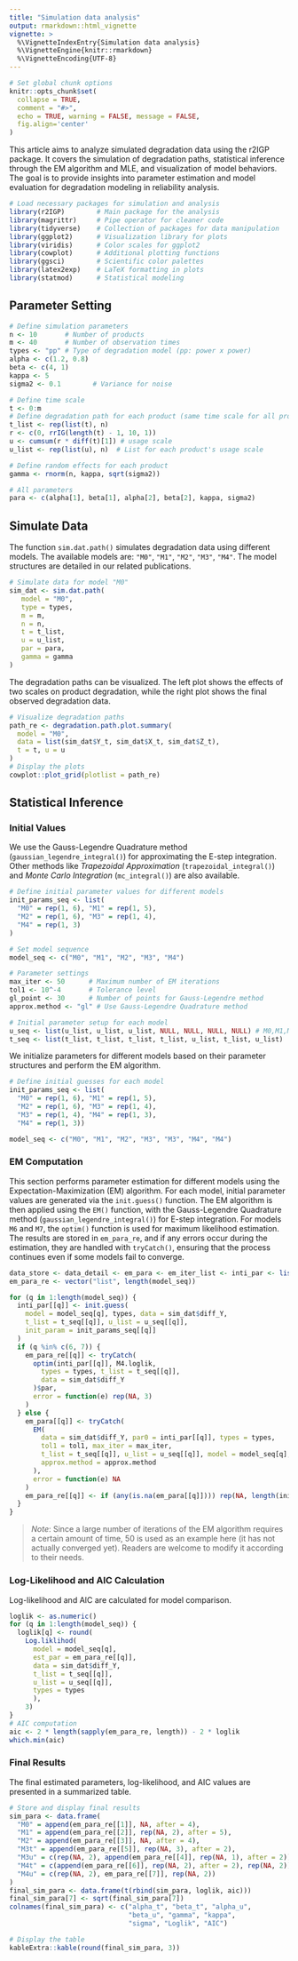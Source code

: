 ```yaml
---
title: "Simulation data analysis"
output: rmarkdown::html_vignette
vignette: >
  %\VignetteIndexEntry{Simulation data analysis}
  %\VignetteEngine{knitr::rmarkdown}
  %\VignetteEncoding{UTF-8}
---
```


```r
# Set global chunk options
knitr::opts_chunk$set(
  collapse = TRUE,
  comment = "#>",
  echo = TRUE, warning = FALSE, message = FALSE,
  fig.align='center'
)
```

This article aims to analyze simulated degradation data using the r2IGP package. It covers the simulation of degradation paths, statistical inference through the EM algorithm and MLE, and visualization of model behaviors. The goal is to provide insights into parameter estimation and model evaluation for degradation modeling in reliability analysis.


```r
# Load necessary packages for simulation and analysis
library(r2IGP)        # Main package for the analysis
library(magrittr)     # Pipe operator for cleaner code
library(tidyverse)    # Collection of packages for data manipulation
library(ggplot2)      # Visualization library for plots
library(viridis)      # Color scales for ggplot2
library(cowplot)      # Additional plotting functions
library(ggsci)        # Scientific color palettes
library(latex2exp)    # LaTeX formatting in plots
library(statmod)      # Statistical modeling
```


## Parameter Setting


```r
# Define simulation parameters
n <- 10       # Number of products
m <- 40       # Number of observation times
types <- "pp" # Type of degradation model (pp: power x power)
alpha <- c(1.2, 0.8) 
beta <- c(4, 1)     
kappa <- 5           
sigma2 <- 0.1        # Variance for noise

# Define time scale
t <- 0:m
# Define degradation path for each product (same time scale for all products)
t_list <- rep(list(t), n)
r <- c(0, rrIG(length(t) - 1, 10, 1))
u <- cumsum(r * diff(t)[1]) # usage scale
u_list <- rep(list(u), n)  # List for each product's usage scale

# Define random effects for each product
gamma <- rnorm(n, kappa, sqrt(sigma2))

# All parameters
para <- c(alpha[1], beta[1], alpha[2], beta[2], kappa, sigma2)
```


## Simulate Data

The function `sim.dat.path()` simulates degradation data using different models. The available models are: `"M0"`, `"M1"`, `"M2"`, `"M3"`, `"M4"`. The model structures are detailed in our related publications.

```r
# Simulate data for model "M0"
sim_dat <- sim.dat.path(
   model = "M0", 
   type = types, 
   m = m, 
   n = n, 
   t = t_list, 
   u = u_list, 
   par = para, 
   gamma = gamma
)
```

The degradation paths can be visualized. The left plot shows the effects of two scales on product degradation, while the right plot shows the final observed degradation data.

```r
# Visualize degradation paths
path_re <- degradation.path.plot.summary(
  model = "M0",
  data = list(sim_dat$Y_t, sim_dat$X_t, sim_dat$Z_t),
  t = t, u = u
)
# Display the plots
cowplot::plot_grid(plotlist = path_re)
```


## Statistical Inference

### Initial Values 

We use the Gauss-Legendre Quadrature method (`gaussian_legendre_integral()`) for approximating the E-step integration. Other methods like *Trapezoidal Approximation* (`trapezoidal_integral()`) and *Monte Carlo Integration* (`mc_integral()`) are also available.

```r
# Define initial parameter values for different models
init_params_seq <- list(
  "M0" = rep(1, 6), "M1" = rep(1, 5),
  "M2" = rep(1, 6), "M3" = rep(1, 4),
  "M4" = rep(1, 3)
)

# Set model sequence
model_seq <- c("M0", "M1", "M2", "M3", "M4")

# Parameter settings
max_iter <- 50      # Maximum number of EM iterations
tol1 <- 10^-4       # Tolerance level
gl_point <- 30      # Number of points for Gauss-Legendre method
approx.method <- "gl" # Use Gauss-Legendre Quadrature method

# Initial parameter setup for each model
u_seq <- list(u_list, u_list, u_list, NULL, NULL, NULL, NULL) # M0,M1,M2,M3t,M3u,M4t,M4u
t_seq <- list(t_list, t_list, t_list, t_list, u_list, t_list, u_list) 
```

We initialize parameters for different models based on their parameter structures and perform the EM algorithm.

```r
# Define initial guesses for each model
init_params_seq <- list(
  "M0" = rep(1, 6), "M1" = rep(1, 5), 
  "M2" = rep(1, 6), "M3" = rep(1, 4), 
  "M3" = rep(1, 4), "M4" = rep(1, 3), 
  "M4" = rep(1, 3))

model_seq <- c("M0", "M1", "M2", "M3", "M3", "M4", "M4")
```

### EM Computation

This section performs parameter estimation for different models using the Expectation-Maximization (EM) algorithm. For each model, initial parameter values are generated via the `init.guess()` function. The EM algorithm is then applied using the `EM()` function, with the Gauss-Legendre Quadrature method (`gaussian_legendre_integral()`) for E-step integration. For models `M6` and `M7`, the `optim()` function is used for maximum likelihood estimation. The results are stored in `em_para_re`, and if any errors occur during the estimation, they are handled with `tryCatch()`, ensuring that the process continues even if some models fail to converge.


```r
data_store <- data_detail <- em_para <- em_iter_list <- inti_par <- list()
em_para_re <- vector("list", length(model_seq))

for (q in 1:length(model_seq)) {
  inti_par[[q]] <- init.guess(
    model = model_seq[q], types, data = sim_dat$diff_Y,
    t_list = t_seq[[q]], u_list = u_seq[[q]],
    init_param = init_params_seq[[q]]
  )
  if (q %in% c(6, 7)) {
    em_para_re[[q]] <- tryCatch(
      optim(inti_par[[q]], M4.loglik,
        types = types, t_list = t_seq[[q]],
        data = sim_dat$diff_Y
      )$par,
      error = function(e) rep(NA, 3)
    )
  } else {
    em_para[[q]] <- tryCatch(
      EM(
        data = sim_dat$diff_Y, par0 = inti_par[[q]], types = types,
        tol1 = tol1, max_iter = max_iter,
        t_list = t_seq[[q]], u_list = u_seq[[q]], model = model_seq[q], n_points = gl_point,
        approx.method = approx.method
      ),
      error = function(e) NA
    )
    em_para_re[[q]] <- if (any(is.na(em_para[[q]]))) rep(NA, length(init_params_seq[[q]])) else as.numeric(em_para[[q]]$par_re[em_para[[q]]$iter, ])
  }
}
```


> *Note*: Since a large number of iterations of the EM algorithm requires a certain amount of time, 50 is used as an example here (it has not actually converged yet). Readers are welcome to modify it according to their needs.

<!-- ### Plot EM Iterations -->

<!-- The `EM_iter_plot()` function visualizes the convergence of the EM algorithm through iteration plots. -->

<!-- ```{r eval=TRUE, include=TRUE, results='hide'} -->
<!-- # Define the names and order of parameters for each model -->
<!-- f_names_list <- list( -->
<!--   "M0" = list( -->
<!--     expression(hat(alpha)[t]), expression(hat(beta)[t]),  -->
<!--     expression(hat(alpha)[u]), expression(hat(beta)[u]),  -->
<!--     expression(hat(kappa)), expression(hat(sigma)^2) -->
<!--     ), -->
<!--   "M1" = list( -->
<!--     expression(hat(alpha)[t]), expression(hat(beta)[t]),  -->
<!--     expression(hat(alpha)[u]), expression(hat(beta)[u]),  -->
<!--     expression(hat(gamma)) -->
<!--     ), -->
<!--   "M2" = list( -->
<!--     expression(hat(alpha)[t]), expression(hat(beta)[t]),  -->
<!--     expression(hat(alpha)[u]), expression(hat(beta)[u]),  -->
<!--     expression(hat(kappa)), expression(hat(sigma)^2) -->
<!--     ), -->
<!--   "M3" = list( -->
<!--     expression(hat(alpha)), expression(hat(beta)),  -->
<!--     expression(hat(kappa)), expression(hat(sigma)^2) -->
<!--     ), -->
<!--   "M3" = list( -->
<!--     expression(hat(alpha)), expression(hat(beta)),  -->
<!--     expression(hat(kappa)), expression(hat(sigma)^2) -->
<!--     ), -->
<!--   "M4" = list( -->
<!--     expression(hat(alpha)), expression(hat(beta)),  -->
<!--     expression(hat(kappa)) -->
<!--     ), -->
<!--   "M4" = list( -->
<!--     expression(hat(alpha)), expression(hat(beta)),  -->
<!--     expression(hat(kappa)) -->
<!--     ) -->
<!-- ) -->

<!-- orders_list <- list( -->
<!--   "M0" = c("alpha_t", "beta_t", "alpha_u", "beta_u", "kappa", "sigma2"), -->
<!--   "M1" = c("alpha_t", "beta_t", "alpha_u", "beta_u", "gamma"), -->
<!--   "M2" = c("alpha_t", "beta_t", "alpha_u", "beta_u", "kappa", "sigma2"), -->
<!--   "M3" = c("alpha", "beta", "kappa", "sigma2"), "M3" = c("alpha", "beta", "kappa", "sigma2"), -->
<!--   "M4" = c("alpha", "beta", "gamma"), "M4" = c("alpha", "beta", "gamma") -->
<!-- ) -->
<!-- ``` -->

<!-- ```{r eval=TRUE, include=TRUE, results='hide'} -->
<!-- # Plot EM iteration results -->
<!-- iter_list <- list() -->
<!-- for (q in 1:5) { -->
<!--   em_iter_list[[q]] <- EM_iter_plot(em_para[[q]]$par_re[complete.cases(em_para[[q]]$par_re), ], -->
<!--     par = NULL, ncol = dim(em_para[[q]]$par_re)[2], ture_value = F, -->
<!--     orders = orders_list[[q]], f_names = f_names_list[[q]] -->
<!--   ) -->
<!-- } -->
<!-- cowplot::plot_grid(em_iter_list[[1]],  -->
<!--                    em_iter_list[[2]], -->
<!--                    em_iter_list[[3]], -->
<!--                    labels = c("M0", "M1", "M2"), -->
<!--                    ncol = 1 -->
<!--                    ) -->

<!-- cowplot::plot_grid(em_iter_list[[4]],  -->
<!--                    em_iter_list[[5]], -->
<!--                    labels = c("Time", "UV"), -->
<!--                    hjust = -0.2, -->
<!--                    ncol = 1 -->
<!--                    ) -->
<!-- ``` -->


### Log-Likelihood and AIC Calculation

Log-likelihood and AIC are calculated for model comparison.
```r
loglik <- as.numeric()
for (q in 1:length(model_seq)) {
  loglik[q] <- round(
    Log.liklihod(
      model = model_seq[q], 
      est_par = em_para_re[[q]], 
      data = sim_dat$diff_Y, 
      t_list = t_seq[[q]], 
      u_list = u_seq[[q]], 
      types = types
      ), 
    3)
}
# AIC computation
aic <- 2 * length(sapply(em_para_re, length)) - 2 * loglik
which.min(aic)
```


### Final Results

The final estimated parameters, log-likelihood, and AIC values are presented in a summarized table.

```r
# Store and display final results
sim_para <- data.frame(
  "M0" = append(em_para_re[[1]], NA, after = 4),
  "M1" = append(em_para_re[[2]], rep(NA, 2), after = 5),
  "M2" = append(em_para_re[[3]], NA, after = 4),
  "M3t" = append(em_para_re[[5]], rep(NA, 3), after = 2),
  "M3u" = c(rep(NA, 2), append(em_para_re[[4]], rep(NA, 1), after = 2)),
  "M4t" = c(append(em_para_re[[6]], rep(NA, 2), after = 2), rep(NA, 2)),
  "M4u" = c(rep(NA, 2), em_para_re[[7]], rep(NA, 2))
)
final_sim_para <- data.frame(t(rbind(sim_para, loglik, aic)))
final_sim_para[7] <- sqrt(final_sim_para[7])
colnames(final_sim_para) <- c("alpha_t", "beta_t", "alpha_u",
                              "beta_u", "gamma", "kappa", 
                              "sigma", "Loglik", "AIC")

# Display the table
kableExtra::kable(round(final_sim_para, 3))
```
